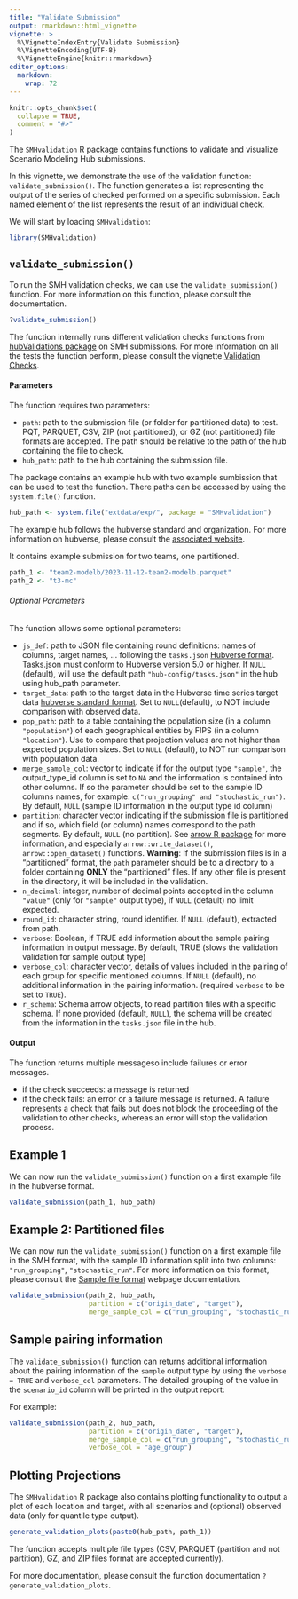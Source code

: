 ```yaml
---
title: "Validate Submission"
output: rmarkdown::html_vignette
vignette: >
  %\VignetteIndexEntry{Validate Submission}
  %\VignetteEncoding{UTF-8}
  %\VignetteEngine{knitr::rmarkdown}
editor_options:
  markdown:
    wrap: 72
---
```


```r
knitr::opts_chunk$set(
  collapse = TRUE,
  comment = "#>"
)
```

The `SMHvalidation` R package contains functions to validate and visualize
Scenario Modeling Hub submissions.

In this vignette, we demonstrate the use of the validation function:
`validate_submission()`. The function generates a list representing the
output of the series of checked performed on a specific submission. Each named 
element of the list represents the result of an individual check.

We will start by loading `SMHvalidation`:

```r
library(SMHvalidation)
```

## `validate_submission()`

To run the SMH validation checks, we can use the `validate_submission()`
function. For more information on this function, please consult the
documentation.

```r
?validate_submission()
```

The function internally runs different validation checks
functions from 
[hubValidations package](https://hubverse-org.github.io/hubValidations/) on
SMH submissions.
For more information on all the tests the function perform, please
consult the vignette [Validation Checks](validation-checks.html).

#### Parameters

The function requires two parameters:

-   `path`: path to the submission file (or folder for partitioned data) 
    to test. PQT, PARQUET, CSV, ZIP (not partitioned), or GZ (not partitioned) 
    file formats are accepted. The path should be relative to the path of the hub
    containing the file to check.
-    `hub_path`:  path to the hub containing the submission file.

The package contains an example hub with two example sumbission that can be 
used to test the function. There paths can be accessed by using the 
`system.file()` function. 

```r
hub_path <- system.file("extdata/exp/", package = "SMHvalidation")
```

The example hub follows the hubverse standard and organization. For more 
information on hubverse, please consult the 
[associated website](https://hubverse.io/en/latest/user-guide/hub-structure.html).

It contains example submission for two teams, one partitioned. 
```r
path_1 <- "team2-modelb/2023-11-12-team2-modelb.parquet"
path_2 <- "t3-mc"
```

###### Optional Parameters
  
The function allows some optional parameters:

-   `js_def`: path to JSON file containing round definitions: names of columns,
    target names, ... following the `tasks.json`
    [Hubverse format](https://hubdocs.readthedocs.io/en/latest/user-guide/hub-config.html#hub-model-task-configuration-tasks-json-file). Tasks.json must conform to Hubverse version 5.0 or higher. If 
    `NULL` (default), will use the default path `"hub-config/tasks.json"` in 
    the hub using hub_path parameter.
-   `target_data`: path to the target data in the Hubverse time series target 
    data 
    [hubverse standard format](https://hubverse.io/en/latest/user-guide/target-data.html). 
    Set to `NULL `(default), to NOT include comparison with observed data.
-   `pop_path`: path to a table containing the population size (in a column 
    `"population"`) of each  geographical entities by FIPS (in a column 
    `"location"`). Use to compare that projection values are not higher than expected 
    population sizes. Set to `NULL` (default), to NOT run comparison with 
    population data.
-   `merge_sample_col`: vector to indicate if for the output type 
    `"sample"`, the output_type_id column is set to `NA` and the information is 
    contained into other columns. If so the parameter should be set to the 
    sample ID columns names, for example: 
    `⁠c("run_grouping" and "stochastic_run")`⁠.
    By default, `NULL` (sample ID information in the output type id column)
-   `partition`: character vector indicating if the submission file is
    partitioned and if so, which field (or column) names correspond to the path
    segments. By default, `NULL` (no partition). See
    [arrow R package](https://arrow.apache.org/docs/r/) for more information,
    and especially `arrow::write_dataset()`, `arrow::open_dataset()` functions.
    **Warning**: If the submission files is in a "partitioned" format, 
    the `path` parameter should be to a directory to a folder containing 
    **ONLY** the "partitioned" files. If any other file is present in the 
    directory, it will be included in the validation.
-   `n_decimal`: integer, number of decimal points accepted in the column
    `"value"` (only for `"sample"` output type), if `NULL` (default) no limit
    expected.
-   `round_id`: character string, round identifier. If `NULL` (default), 
    extracted from path.
-   `verbose`: Boolean, if TRUE add information about the sample pairing 
    information in output message. By default, TRUE (slows the validation 
    validation for sample output type)
-   `verbose_col`: character vector, details of values included in the pairing
    of each group for specific mentioned columns. If `NULL` (default), no
    additional information in the pairing information. (required `verbose` to be
    set to `TRUE`).
-   `r_schema`: Schema arrow objects, to read partition files with a specific 
    schema. If none provided (default, `NULL`), the schema will be created 
    from the information in the `tasks.json` file in the hub. 

#### Output

The function returns multiple messageso include failures or error messages.

-   if the check succeeds: a message is returned
-   if the check fails: an error or a failure message is returned. A failure 
    represents a check that fails but does not block the proceeding of the 
    validation to other checks, whereas an error will stop the validation 
    process. 

## Example 1

We can now run the `validate_submission()` function on a first example
file in the hubverse format.

```r
validate_submission(path_1, hub_path)
```

## Example 2: Partitioned files

We can now run the `validate_submission()` function on a first example
file in the SMH format, with the sample ID information split into two columns:
`"run_grouping"`, `"stochastic_run"`. For more information on this format,
please consult the 
[Sample file format](https://scenariomodelinghub.org/documentation/sample_format.html)
webpage documentation.

```r
validate_submission(path_2, hub_path,
                    partition = c("origin_date", "target"),
                    merge_sample_col = c("run_grouping", "stochastic_run"))
```

## Sample pairing information

The `validate_submission()` function can returns additional information about
the pairing information of the `sample` output type by using the 
`verbose = TRUE` and `verbose_col` parameters. 
The detailed grouping of the value in the `scenario_id` column will be printed 
in the output report:

For example:
```r
validate_submission(path_2, hub_path,
                    partition = c("origin_date", "target"),
                    merge_sample_col = c("run_grouping", "stochastic_run"),
                    verbose_col = "age_group")
```


## Plotting Projections

The `SMHvalidation` R package also contains plotting functionality to
output a plot of each location and target, with all scenarios and (optional)
observed data (only for quantile type output).

```r
generate_validation_plots(paste0(hub_path, path_1))
```

The function accepts multiple file types (CSV, PARQUET (partition and not
partition), GZ, and ZIP files format are accepted currently). 

For more documentation, please consult the function documentation
`?generate_validation_plots`.
